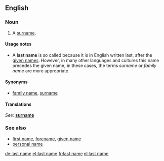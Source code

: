 ==English==

===Noun===
{{en-noun|sg=[[last]] [[name]]}}

# A [[surname]].

====Usage notes====
*A '''last name''' is so called because it is in English written last, after the [[given name]]s.  However, in many other languages and cultures this name precedes the given name; in these cases, the terms ''surname'' or ''family name'' are more appropriate.

====Synonyms====
*[[family name]], [[surname]]

====Translations====
{{top}}
''See:'' '''[[surname]]'''
{{bottom}}

===See also===
*[[first name]], [[forename]], [[given name]]
*[[personal name]]

[[de:last name]]
[[et:last name]]
[[fr:last name]]
[[nl:last name]]
